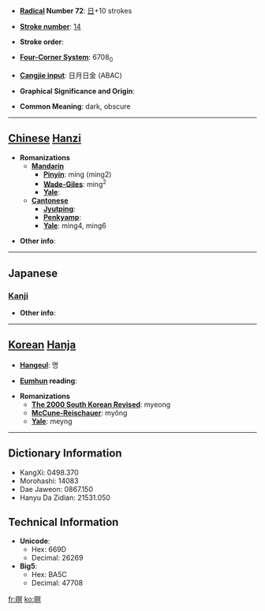 * '''[[Wiktionary:Chinese radical index| Radical]] Number 72''': [[Wiktionary:Chinese radical index 日|日]]+10 strokes

* '''[[Wiktionary:Chinese total strokes index|Stroke number]]''': [[Wiktionary:Chinese total strokes index 14|14]]

* '''Stroke order''': 

* '''[[Wiktionary:Chinese four corner index|Four-Corner System]]''': 6708<sub>0</sub>

* '''[[Wiktionary:Chinese Cangjie index|Cangjie input]]''': 日月日金 (ABAC)

* '''Graphical Significance and Origin''': 

* '''Common Meaning''': dark, obscure

----

== [[Chinese]] [[Hanzi]] ==

* '''Romanizations'''
** '''[[Mandarin]]'''
*** '''[[Pinyin]]''': míng (ming2)
*** '''[[Wade-Giles]]''': ming<sup>2</sup>
*** '''[[Yale]]''': 
** '''[[Cantonese]]'''
*** '''[[Jyutping]]''':
*** '''[[Penkyamp]]''': 
*** '''[[Yale]]''': ming4, ming6

* '''Other info''': 

----

==Japanese==
===[[Kanji]]===
{{kanji|on readings=[[めい]] (mei), [[べい]] (bei), [[みょう]] (myō)
|kun readings=[[くらい]] (kurai)
}}

* '''Other info''':  

----

== [[Korean]] [[Hanja]] ==

* '''[[Hangeul]]''': 명

* '''[[Eumhun]] reading''': 

* '''Romanizations'''
** '''[[The 2000 South Korean Revised Romanization|The 2000 South Korean Revised]]''': myeong
** '''[[McCune-Reischauer]]''': myŏng
** '''[[Yale]]''': meyng

----

== Dictionary Information ==

* KangXi: 0498.370
* Morohashi: 14083
* Dae Jaweon: 0867.150
* Hanyu Da Zidian: 21531.050

== Technical Information ==

* '''Unicode''':
** Hex: 669D
** Decimal: 26269
* '''Big5''':
** Hex: BA5C
** Decimal: 47708

[[fr:暝]]
[[ko:暝]]